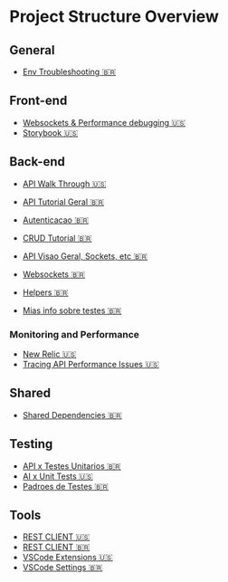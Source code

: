 # Project Structure Overview

## General

- [Env Troubleshooting <span class="emoji">🇧🇷</span>](https://www.youtube.com/watch?v=YlykMw3ZGS8)

## Front-end

- [Websockets & Performance debugging <span class="emoji">🇺🇸</span>](https://www.youtube.com/watch?v=Xvdr6G1Zlnk)
- [Storybook <span class="emoji">🇺🇸</span>](https://www.youtube.com/watch?v=aem2TLd5arU)

## Back-end

- [API Walk Through <span class="emoji">🇺🇸</span>](https://www.youtube.com/watch?v=UOgEzvrsHOs)

- [API Tutorial Geral <span class="emoji">🇧🇷</span>](https://www.youtube.com/watch?v=5l7n8trjH_8)
- [Autenticacao <span class="emoji">🇧🇷</span>](https://www.youtube.com/watch?v=RPnvQne_Sz4)
- [CRUD Tutorial <span class="emoji">🇧🇷</span>](https://www.youtube.com/watch?v=GTQBbQIjtM0)
- [API Visao Geral, Sockets, etc <span class="emoji">🇧🇷</span>](https://www.youtube.com/watch?v=HxhqZ9HfnLE)
- [Websockets <span class="emoji">🇧🇷</span>](https://www.youtube.com/watch?v=7MTag_s91Mk)
- [Helpers <span class="emoji">🇧🇷</span>](https://www.youtube.com/watch?v=1Uv5_s78juM)
- [Mias info sobre testes <span class="emoji">🇧🇷</span>](https://drive.google.com/file/d/1HSSuY5je5zuEUMqSjTtELQVsieJN_F-q/view)

### Monitoring and Performance

- [New Relic <span class="emoji">🇺🇸</span>](https://www.youtube.com/watch?v=bPHcoBmDcNY)
- [Tracing API Performance Issues <span class="emoji">🇺🇸</span>](https://www.youtube.com/watch?v=iO_murF5UmA)

## Shared

- [Shared Dependencies <span class="emoji">🇧🇷</span>](https://www.youtube.com/watch?v=ZJ0ZdfciS7k)

## Testing

- [API x Testes Unitarios <span class="emoji">🇧🇷</span>](https://www.youtube.com/watch?v=ZMS1wy05650)
- [AI x Unit Tests <span class="emoji">🇺🇸</span>](https://www.youtube.com/watch?v=I6y2dqlYpRA)
- [Padroes de Testes <span class="emoji">🇧🇷</span>](https://youtube.com/watch?v=PeRNrZB8dus)

## Tools

- [REST CLIENT <span class="emoji">🇺🇸</span>](https://www.youtube.com/watch?v=qJlTGaTIkHA&pp=ygUSdnNjb2RlIHJlc3QgY2xpZW50)
- [REST CLIENT <span class="emoji">🇧🇷</span>](https://www.youtube.com/watch?v=DB0FSp9ZZiU)
- [VSCode Extensions <span class="emoji">🇺🇸</span>](https://www.youtube.com/watch?v=Nbah9ohzSI4)
- [VSCode Settings <span class="emoji">🇧🇷</span>](https://www.youtube.com/watch?v=lGC9jUBlEk0)
